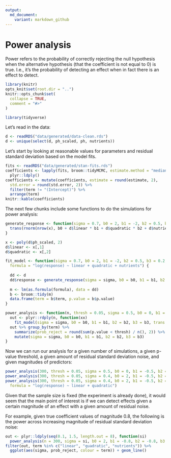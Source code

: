 ```yaml
---
output:
  md_document:
    variant: markdown_github
---
```


<!-- The .md filed is generated from the .Rmd. Please edit that file -->

# Power analysis

Power refers to the probability of correctly rejecting the null hypothesis when the alternative hypothesis (that the coefficient is not equal to 0) is true. I.e., it's the probability of detecting an effect when in fact there is an effect to detect.

```r
library(knitr)
opts_knit$set(root.dir = "..") 
knitr::opts_chunk$set(
  collapse = TRUE,
  comment = "#>"
)
```

```r
library(tidyverse)
```

Let's read in the data:

```r
d <- readRDS("data/generated/data-clean.rds")
d <- unique(select(d, ph_scaled, ph, nutrients))
```

Let's start by looking at reasonable values for parameters and residual standard deviation based on the model fits.

```r
fits <- readRDS("data/generated/stan-fits.rds")
coefficients <- lapply(fits, broom::tidyMCMC, estimate.method = "median") %>%
  plyr::ldply()
coefficients <- mutate(coefficients, estimate = round(estimate, 2),
  std.error = round(std.error, 2)) %>%
  filter(term != "(Intercept)") %>% 
  arrange(term)
knitr::kable(coefficients)
```

The next few chunks include some functions to do the simulations for power analysis:

```r
generate_response <- function(sigma = 0.7, b0 = 2, b1 = -2, b2 = 0.5, b3 = 0.2, trans = exp) {
  trans(rnorm(nrow(x), b0 + d$linear * b1 + d$quadratic * b2 + d$nutrients * b3, sd = sigma))
}
```

```r
x <- poly(d$ph_scaled, 2)
d$linear <- x[,1]
d$quadratic <- x[,2]

fit_model <- function(sigma = 0.7, b0 = 2, b1 = -2, b2 = 0.5, b3 = 0.2, trans = exp,
  formula = "log(response) ~ linear + quadratic + nutrients") {
    
  dd <- d
  dd$response <- generate_response(sigma = sigma, b0 = b0, b1 = b1, b2 = b2, b3 = b3, trans = trans)
  
  m <- lm(as.formula(formula), data = dd)
  b <- broom::tidy(m)
  data.frame(term = b$term, p.value = b$p.value)
}
```

```r
power_analysis <- function(n, thresh = 0.05, sigma = 0.5, b0 = 0, b1 = -0.5, b2 = -0.5, b3 = 0.5, trans = exp, ...) {
  out <- plyr::rdply(n, function(xx) 
    fit_model(sigma = sigma, b0 = b0, b1 = b1, b2 = b2, b3 = b3, trans = trans, ...))
  out %>% group_by(term) %>% 
    summarize(prob_reject = round(sum(p.value < thresh) / n(), 2)) %>%
    mutate(sigma = sigma, b0 = b0, b1 = b1, b2 = b2, b3 = b3)
}
```

Now we can run our analysis for a given number of simulations, a given p-value threshold, a given amount of residual standard deviation noise, and given magnitudes of predictors:

```r
power_analysis(300, thresh = 0.05, sigma = 0.5, b0 = 0, b1 = -0.5, b2 = -0.5, b3 = 0.5, trans = exp)
power_analysis(300, thresh = 0.05, sigma = 0.4, b0 = 2, b1 = -0.5, b2 = -0.5, b3 = 0, trans = exp)
power_analysis(300, thresh = 0.05, sigma = 0.4, b0 = 2, b1 = -0.5, b2 = -0.5, b3 = 0, trans = exp,
  formula = "log(response) ~ linear + quadratic")
```

Given that the sample size is fixed (the experiment is already done), it would seem that the main point of interest is if we can detect effects given a certain magnitude of an effect with a given amount of residual noise. 

For example, given true coefficient values of magnitude 0.8, the following is the power across increasing magnitude of residual standard deviation noise:

```r
out <- plyr::ldply(seq(0.1, 1.5, length.out = 8), function(si) 
  power_analysis(n = 300, sigma = si, b0 = 2, b1 = -0.8, b2 = -0.8, b3 = 0.8, trans = exp))
filter(out, term %in% c("linear", "quadratic", "nutrients")) %>% 
  ggplot(aes(sigma, prob_reject, colour = term)) + geom_line()
```
